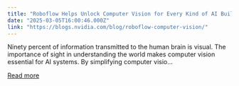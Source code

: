 ```yaml
---
title: "Roboflow Helps Unlock Computer Vision for Every Kind of AI Builder"
date: "2025-03-05T16:00:46.000Z"
link: "https://blogs.nvidia.com/blog/roboflow-computer-vision/"
---
```


Ninety percent of information transmitted to the human brain is visual. The importance of sight in understanding the world makes computer vision essential for AI systems. By simplifying computer visio...

[Read more](https://blogs.nvidia.com/blog/roboflow-computer-vision/)
